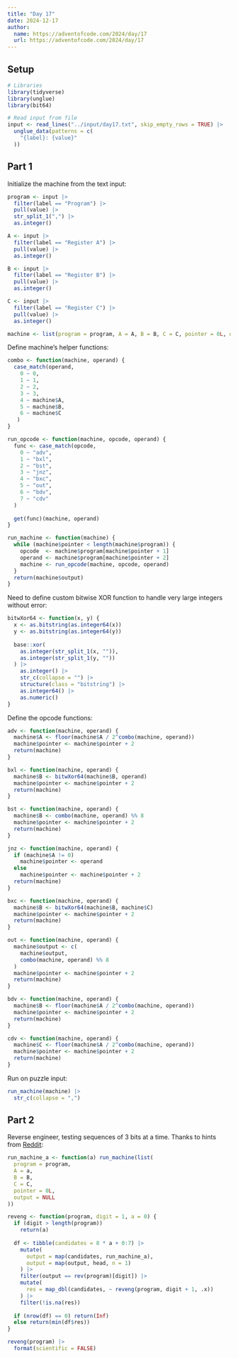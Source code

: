 ```yaml
---
title: "Day 17"
date: 2024-12-17
author:
  name: https://adventofcode.com/2024/day/17
  url: https://adventofcode.com/2024/day/17
---
```


## Setup

```r
# Libraries
library(tidyverse)
library(unglue)
library(bit64)

# Read input from file
input <- read_lines("../input/day17.txt", skip_empty_rows = TRUE) |> 
  unglue_data(patterns = c(
    "{label}: {value}"
  ))
```

## Part 1

Initialize the machine from the text input:

```r

program <- input |> 
  filter(label == "Program") |> 
  pull(value) |> 
  str_split_1(",") |> 
  as.integer()

A <- input |> 
  filter(label == "Register A") |> 
  pull(value) |> 
  as.integer()

B <- input |> 
  filter(label == "Register B") |> 
  pull(value) |> 
  as.integer()

C <- input |> 
  filter(label == "Register C") |> 
  pull(value) |> 
  as.integer()

machine <- list(program = program, A = A, B = B, C = C, pointer = 0L, output = NULL)

```

Define machine's helper functions:

```r

combo <- function(machine, operand) {
  case_match(operand,
    0 ~ 0,
    1 ~ 1,
    2 ~ 2,
    3 ~ 3,
    4 ~ machine$A,
    5 ~ machine$B,
    6 ~ machine$C
   )
}

run_opcode <- function(machine, opcode, operand) {
  func <- case_match(opcode, 
    0 ~ "adv",
    1 ~ "bxl",
    2 ~ "bst",
    3 ~ "jnz",
    4 ~ "bxc",
    5 ~ "out",
    6 ~ "bdv",
    7 ~ "cdv"
  )
  
  get(func)(machine, operand)
}

run_machine <- function(machine) {
  while (machine$pointer < length(machine$program)) {
    opcode  <- machine$program[machine$pointer + 1]
    operand <- machine$program[machine$pointer + 2]
    machine <- run_opcode(machine, opcode, operand)
  }
  return(machine$output)
}

```

Need to define custom bitwise XOR function to handle very large integers without error:

```r
bitwXor64 <- function(x, y) {
  x <- as.bitstring(as.integer64(x))
  y <- as.bitstring(as.integer64(y))
  
  base::xor(
    as.integer(str_split_1(x, "")), 
    as.integer(str_split_1(y, ""))
  ) |> 
    as.integer() |> 
    str_c(collapse = "") |> 
    structure(class = "bitstring") |> 
    as.integer64() |> 
    as.numeric()
}
```

Define the opcode functions:

```r

adv <- function(machine, operand) {
  machine$A <- floor(machine$A / 2^combo(machine, operand))
  machine$pointer <- machine$pointer + 2
  return(machine)
}

bxl <- function(machine, operand) {
  machine$B <- bitwXor64(machine$B, operand)
  machine$pointer <- machine$pointer + 2
  return(machine)
}

bst <- function(machine, operand) {
  machine$B <- combo(machine, operand) %% 8
  machine$pointer <- machine$pointer + 2
  return(machine)
}

jnz <- function(machine, operand) {
  if (machine$A != 0) 
    machine$pointer <- operand
  else 
    machine$pointer <- machine$pointer + 2
  return(machine)
}

bxc <- function(machine, operand) {
  machine$B <- bitwXor64(machine$B, machine$C)
  machine$pointer <- machine$pointer + 2
  return(machine)
}

out <- function(machine, operand) {
  machine$output <- c(
    machine$output, 
    combo(machine, operand) %% 8
  )
  machine$pointer <- machine$pointer + 2
  return(machine)
}

bdv <- function(machine, operand) {
  machine$B <- floor(machine$A / 2^combo(machine, operand))
  machine$pointer <- machine$pointer + 2
  return(machine)
}

cdv <- function(machine, operand) {
  machine$C <- floor(machine$A / 2^combo(machine, operand))
  machine$pointer <- machine$pointer + 2
  return(machine)
}

```

Run on puzzle input:

```r

run_machine(machine) |> 
  str_c(collapse = ",")

```

## Part 2

Reverse engineer, testing sequences of 3 bits at a time. Thanks to hints from [Reddit](https://www.reddit.com/r/adventofcode/comments/1hg38ah/comment/m2odsfl/?utm_source=share&utm_medium=web3x&utm_name=web3xcss&utm_term=1&utm_content=share_button):

```r

run_machine_a <- function(a) run_machine(list(
  program = program, 
  A = a, 
  B = B, 
  C = C, 
  pointer = 0L, 
  output = NULL
))

reveng <- function(program, digit = 1, a = 0) {
  if (digit > length(program))
    return(a)
  
  df <- tibble(candidates = 8 * a + 0:7) |> 
    mutate(
      output = map(candidates, run_machine_a),
      output = map(output, head, n = 1)
    ) |> 
    filter(output == rev(program)[digit]) |> 
    mutate(
      res = map_dbl(candidates, ~ reveng(program, digit + 1, .x))
    ) |> 
    filter(!is.na(res))
  
  if (nrow(df) == 0) return(Inf)
  else return(min(df$res))
}

reveng(program) |> 
  format(scientific = FALSE)

```
